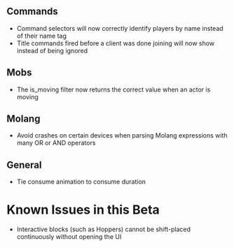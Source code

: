 



## **Commands**

-   Command selectors will now correctly identify players by name instead of their name tag
-   Title commands fired before a client was done joining will now show instead of being ignored

## **Mobs**

-   The is\_moving filter now returns the correct value when an actor is moving

## **Molang**

-   Avoid crashes on certain devices when parsing Molang expressions with many OR or AND operators

## **General**

-   Tie consume animation to consume duration

# **Known Issues in this Beta**

-   Interactive blocks (such as Hoppers) cannot be shift-placed continuously without opening the UI

